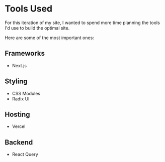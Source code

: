 
# Tools Used

For this iteration of my site, I wanted to spend more time planning the tools I'd use to build the optimal site.

Here are some of the most important ones:

## Frameworks

- Next.js

## Styling

- CSS Modules
- Radix UI

## Hosting

- Vercel

## Backend

- React Query

